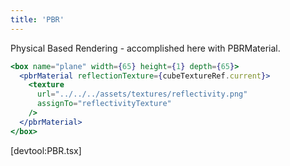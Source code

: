 ```yaml
---
title: 'PBR'
---
```


Physical Based Rendering - accomplished here with PBRMaterial.

```jsx
<box name="plane" width={65} height={1} depth={65}>
  <pbrMaterial reflectionTexture={cubeTextureRef.current}>
    <texture
      url="../../../assets/textures/reflectivity.png"
      assignTo="reflectivityTexture"
    />
  </pbrMaterial>
</box>
```

[devtool:PBR.tsx]
